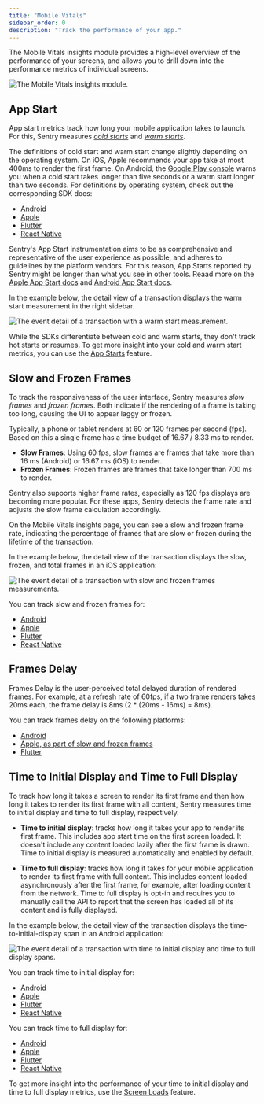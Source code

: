 ```yaml
---
title: "Mobile Vitals"
sidebar_order: 0
description: "Track the performance of your app."
---
```


The Mobile Vitals insights module provides a high-level overview of the performance of your screens, and allows you to drill down into the performance metrics of individual screens.

![The Mobile Vitals insights module.](./img/mobile-vitals.png)

## App Start

App start metrics track how long your mobile application takes to launch. For this, Sentry measures [_cold starts_]( /concepts/search/searchable-properties/events/#measurementsapp_start_cold) and [_warm starts_](/concepts/search/searchable-properties/events/#measurementsapp_start_warm).

The definitions of cold start and warm start change slightly depending on the operating system. On iOS, Apple recommends your app take at most 400ms to render the first frame. On Android, the [Google Play console](https://developer.android.com/topic/performance/vitals/launch-time#av) warns you when a cold start takes longer than five seconds or a warm start longer than two seconds. For definitions by operating system, check out the corresponding SDK docs:

- [Android](/platforms/android/tracing/instrumentation/automatic-instrumentation/#app-start-instrumentation)
- [Apple](/platforms/apple/guides/ios/tracing/instrumentation/automatic-instrumentation/#app-start-tracking)
- [Flutter](/platforms/dart/guides/flutter/tracing/instrumentation/automatic-instrumentation/#app-start-instrumentation)
- [React Native](/platforms/react-native/tracing/instrumentation/automatic-instrumentation/#app-start-instrumentation)

<Alert>

Sentry's App Start instrumentation aims to be as comprehensive and representative of the user experience as possible, and adheres to guidelines by the platform vendors. For this reason, App Starts reported by Sentry might be longer than what you see in other tools. Reaad more on the [Apple App Start docs](/platforms/apple/guides/ios/tracing/instrumentation/automatic-instrumentation/#app-start-tracing) and [Android App Start docs](/platforms/android/tracing/instrumentation/automatic-instrumentation/#app-start-instrumentation).

</Alert>

In the example below, the detail view of a transaction displays the warm start measurement in the right sidebar.

![The event detail of a transaction with a warm start measurement.](./img/app-start-transaction.png)

While the SDKs differentiate between cold and warm starts, they don't track hot starts or resumes. To get more insight into your cold and warm start metrics, you can use the [App Starts](/product/insights/mobile/mobile-vitals/app-starts/) feature.

## Slow and Frozen Frames

To track the responsiveness of the user interface, Sentry measures _slow frames_ and _frozen frames_. Both indicate if the rendering of a frame is taking too long, causing the UI to appear laggy or frozen.

Typically, a phone or tablet renders at 60 or 120 frames per second (fps). Based on this a single frame has a time budget of 16.67 / 8.33 ms to render.

- **Slow Frames**: Using 60 fps, slow frames are frames that take more than 16 ms (Android) or 16.67 ms (iOS) to render.
- **Frozen Frames**: Frozen frames are frames that take longer than 700 ms to render.

Sentry also supports higher frame rates, especially as 120 fps displays are becoming more popular. For these apps, Sentry detects the frame rate and adjusts the slow frame calculation accordingly.

On the Mobile Vitals insights page, you can see a slow and frozen frame rate, indicating the percentage of frames that are slow or frozen during the lifetime of the transaction.

In the example below, the detail view of the transaction displays the slow, frozen, and total frames in an iOS application:

![The event detail of a transaction with slow and frozen frames measurements.](./img/slow-frozen-frames.png)

You can track slow and frozen frames for:

- [Android](/platforms/android/tracing/instrumentation/automatic-instrumentation/#slow-and-frozen-frames)
- [Apple](/platforms/apple/guides/ios/tracing/instrumentation/automatic-instrumentation/#slow-and-frozen-frames)
- [Flutter](/platforms/dart/guides/flutter/tracing/instrumentation/automatic-instrumentation/#slow-and-frozen-frames)
- [React Native](/platforms/react-native/tracing/instrumentation/automatic-instrumentation/#slow-and-frozen-frames)

## Frames Delay

Frames Delay is the user-perceived total delayed duration of rendered frames. For example, at a refresh rate of 60fps, if a two frame renders takes 20ms each, the frame delay is 8ms (2 * (20ms - 16ms) = 8ms).

You can track frames delay on the following platforms:
- [Android](/platforms/android/tracing/instrumentation/perf-v2/#frames-delay)
- [Apple, as part of slow and frozen frames](/platforms/apple/guides/ios/tracing/instrumentation/automatic-instrumentation/#slow-and-frozen-frames)
- [Flutter](/platforms/dart/guides/flutter/integrations/slow-and-frozen-frames-instrumentation/)

## Time to Initial Display and Time to Full Display

To track how long it takes a screen to render its first frame and then how long it takes to render its first frame with all content, Sentry measures time to initial display and time to full display, respectively.

- **Time to initial display**: tracks how long it takes your app to render its first frame. This includes app start time on the first screen loaded. It doesn't include any content loaded lazily after the first frame is drawn. Time to initial display is measured automatically and enabled by default.

- **Time to full display**: tracks how long it takes for your mobile application to render its first frame with full content. This includes content loaded asynchronously after the first frame, for example, after loading content from the network. Time to full display is opt-in and requires you to manually call the API to report that the screen has loaded all of its content and is fully displayed.

In the example below, the detail view of the transaction displays the time-to-initial-display span in an Android application:

![The event detail of a transaction with time to initial display and time to full display spans.](./img/time-to-initial-full-display.png)

You can track time to initial display for:

- [Android](/platforms/android/tracing/instrumentation/automatic-instrumentation/#time-to-initial-display)
- [Apple](/platforms/apple/tracing/instrumentation/automatic-instrumentation/#time-to-initial-display)
- [Flutter](/platforms/dart/guides/flutter/integrations/routing-instrumentation/#time-to-initial-display)
- [React Native](/platforms/react-native/performance/instrumentation/time-to-display/#automatic-time-to-initial-display-for-react-navigation)

You can track time to full display for:

- [Android](/platforms/android/tracing/instrumentation/automatic-instrumentation/#time-to-full-display)
- [Apple](/platforms/apple/tracing/instrumentation/automatic-instrumentation/#time-to-full-display)
- [Flutter](/platforms/dart/guides/flutter/integrations/routing-instrumentation/#time-to-full-display)
- [React Native](/platforms/react-native/performance/instrumentation/time-to-display/#time-to-full-display)

To get more insight into the performance of your time to initial display and time to full display metrics, use the [Screen Loads](/product/insights/mobile/mobile-vitals/screen-loads/) feature.
